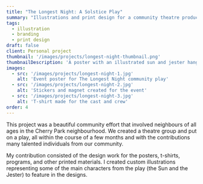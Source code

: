 ```yaml
---
title: "The Longest Night: A Solstice Play"
summary: "Illustrations and print design for a community theatre production"
tags:
  - illustration
  - branding
  - print design
draft: false
client: Personal project
thumbnail: '/images/projects/longest-night-thumbnail.png'
thumbnailDescription: 'A poster with an illustrated sun and jester hanging on a white brick wall'
images: 
  - src: '/images/projects/longest-night-1.jpg'
    alt: 'Event poster for The Longest Night community play'
  - src: '/images/projects/longest-night-2.jpg'
    alt: 'Stickers and magnet created for the event'
  - src: '/images/projects/longest-night-3.jpg'
    alt: 'T-shirt made for the cast and crew'
order: 4
---
```


This project was a beautiful community effort that involved neighbours of all ages in the Cherry Park neighbourhood. We created a theatre group and put on a play, all within the course of a few months and with the contributions many talented individuals from our community. 

My contribution consisted of the design work for the posters, t-shirts, programs, and other printed materials. I created custom illustrations representing some of the main characters from the play (the Sun and the Jester) to feature in the designs. 
